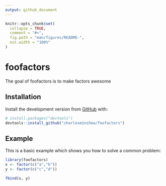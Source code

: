 ```yaml
---
output: github_document
---
```


<!-- README.md is generated from README.Rmd. Please edit that file -->

```r
knitr::opts_chunk$set(
  collapse = TRUE,
  comment = "#>",
  fig.path = "man/figures/README-",
  out.width = "100%"
)
```
# foofactors

<!-- badges: start -->
<!-- badges: end -->

The goal of foofactors is to make factors awesome

## Installation

Install the development version from [GitHub](https://github.com/) with:

``` r
# install.packages("devtools")
devtools::install_github("charlesminshew/foofactors")
```
## Example

This is a basic example which shows you how to solve a common problem:

```r
library(foofactors)
x <- factor(c("a","b"))
y <- factor(c("c","d"))

fbind(x, y)
```
